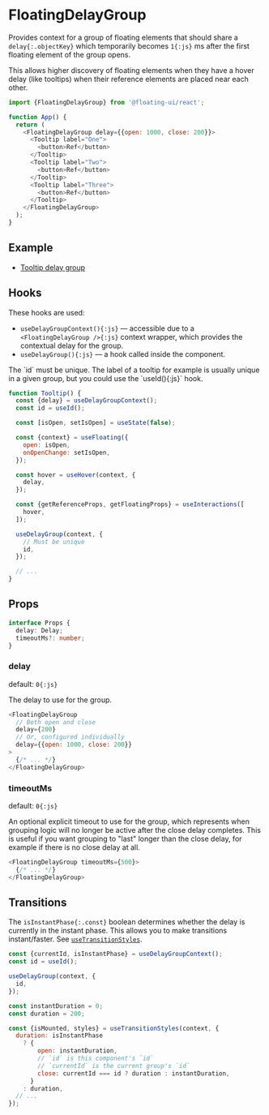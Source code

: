 # FloatingDelayGroup

Provides context for a group of floating elements that should
share a `delay{:.objectKey}` which temporarily becomes `1{:js}`
ms after the first floating element of the group opens.

This allows higher discovery of floating elements when they have
a hover delay (like tooltips) when their reference elements are
placed near each other.

```js
import {FloatingDelayGroup} from '@floating-ui/react';

function App() {
  return (
    <FloatingDelayGroup delay={{open: 1000, close: 200}}>
      <Tooltip label="One">
        <button>Ref</button>
      </Tooltip>
      <Tooltip label="Two">
        <button>Ref</button>
      </Tooltip>
      <Tooltip label="Three">
        <button>Ref</button>
      </Tooltip>
    </FloatingDelayGroup>
  );
}
```

## Example

- [Tooltip delay group](https://codesandbox.io/s/clever-aryabhata-yq3xyc?file=/src/Group.tsx)

## Hooks

These hooks are used:

- `useDelayGroupContext(){:js}` — accessible due to a
  `<FloatingDelayGroup />{:js}` context wrapper, which provides
  the contextual delay for the group.
- `useDelayGroup(){:js}` — a hook called inside the component.

<Notice gap="above">
  The `id` must be unique. The label of a tooltip for example is
  usually unique in a given group, but you could use the `useId(){:js}` hook.
</Notice>

```js {2,13,20-23} /delay/
function Tooltip() {
  const {delay} = useDelayGroupContext();
  const id = useId();

  const [isOpen, setIsOpen] = useState(false);

  const {context} = useFloating({
    open: isOpen,
    onOpenChange: setIsOpen,
  });

  const hover = useHover(context, {
    delay,
  });

  const {getReferenceProps, getFloatingProps} = useInteractions([
    hover,
  ]);

  useDelayGroup(context, {
    // Must be unique
    id,
  });

  // ...
}
```

## Props

```ts
interface Props {
  delay: Delay;
  timeoutMs?: number;
}
```

### delay

<Required />

default: `0{:js}`

The delay to use for the group.

```js
<FloatingDelayGroup
  // Both open and close
  delay={200}
  // Or, configured individually
  delay={{open: 1000, close: 200}}
>
  {/* ... */}
</FloatingDelayGroup>
```

### timeoutMs

default: `0{:js}`

An optional explicit timeout to use for the group, which
represents when grouping logic will no longer be active after the
close delay completes. This is useful if you want grouping to
"last" longer than the close delay, for example if there is no
close delay at all.

```js
<FloatingDelayGroup timeoutMs={500}>
  {/* ... */}
</FloatingDelayGroup>
```

## Transitions

The `isInstantPhase{:.const}` boolean determines whether the
delay is currently in the instant phase. This allows you to make
transitions instant/faster. See
[`useTransitionStyles`](/docs/useTransition#usetransitionstyles).

```js /isInstantPhase/
const {currentId, isInstantPhase} = useDelayGroupContext();
const id = useId();

useDelayGroup(context, {
  id,
});

const instantDuration = 0;
const duration = 200;

const {isMounted, styles} = useTransitionStyles(context, {
  duration: isInstantPhase
    ? {
        open: instantDuration,
        // `id` is this component's `id`
        // `currentId` is the current group's `id`
        close: currentId === id ? duration : instantDuration,
      }
    : duration,
  // ...
});
```
